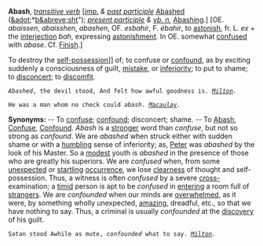 '''Abash''', ''[[transitive verb (part of speech)|transitive verb]]'' [''[[imp. (part of speech)|imp.]] & [[past participle (part of speech)|past participle]]'' [[Abashed]] ([[&adot]];*[[b&abreve;sht]]"); ''[[present participle (part of speech)|present participle]] & [[vb. n. (part of speech)|vb. n.]]'' [[Abashing]].] [OE. ''abaissen'', ''abaisshen'', ''abashen'', OF. ''esbahir'', F. ''&eacute;bahir'', to [[astonish]], fr. L. ''ex'' + the [[interjection]] ''bah'', expressing [[astonishment]]. In OE. somewhat [[confuse]]d with ''abase''. Cf. [[Finish]].]

To destroy the [[self-]]possession]] of; to confuse or [[confound]], as by exciting suddenly a consciousness of guilt, [[mistake]], or [[inferiority]]; to put to shame; to [[disconcert]]; to [[discomfit]].

<code>''Abashed'', the devil stood, And felt how awful goodness is. ''[[Milton (source)|Milton]].''</code>

<code>He was a man whom no check could ''abash''. ''[[Macaulay (source)|Macaulay]].''</code>

'''Synonyms:''' -- To [[confuse]]; [[confound]]; disconcert; shame. -- To [[Abash]], [[Confuse]], [[Confound]]. ''Abash'' is a [[stronger]] word than ''confuse'', but not so strong as ''confound''. We are ''abashed'' when struck either with sudden shame or with a [[humbling]] sense of inferiority; as, [[Peter]] was ''abashed'' by the look of his Master. So a [[modest]] youth is ''abashed'' in the presence of those who are greatly his superiors. We are ''confused'' when, from some [[unexpected]] or [[startling]] [[occurrence]], we lose [[clearness]] of thought and self- possession. Thus, a witness is often ''confused'' by a severe [[cross-]] examination; a [[timid]] person is apt to be ''confused'' in [[entering]] a room full of [[strangers]]. We are ''confounded'' when our minds are [[overwhelmed]], as it were, by something wholly unexpected, [[amazing]], dreadful, etc., so that we have nothing to say. Thus, a criminal is usually ''confounded'' at the [[discovery]] of his guilt.

<code>Satan stood Awhile as mute, ''confounded'' what to say. ''[[Milton (source)|Milton]].''</code>